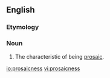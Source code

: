 ==English==

===Etymology===
{{suffix|prosaic|ness}}

===Noun===
{{en-noun|es}}

# The characteristic of being [[prosaic]].

[[io:prosaicness]]
[[vi:prosaicness]]
